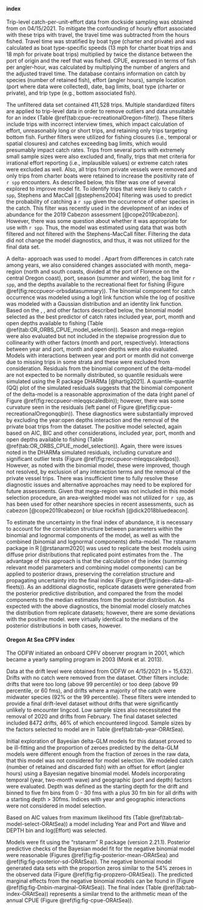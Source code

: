 #### \Glsentrylong{orbs} index

Trip-level catch-per-unit-effort data from \gls{orbs} dockside sampling was
obtained from \gls{odfw} on 04/15/2021. To mitigate the confounding of hourly
effort associated with these trips with travel, the travel time was
subtracted from the hours fished. Travel time was stratified by boat type
(charter and private) and was calculated as boat type-specific speeds (13 mph
for charter boat trips and 18 mph for private boat trips) multiplied by twice
the distance between the port of origin and the reef that was fished. CPUE,
expressed in terms of fish per angler-hour, was calculated by multiplying the
number of anglers and the adjusted travel time. The database contains
information on catch by species (number of retained fish), effort
(angler hours), sample location (port where data were collected), date, bag
limits, boat type (charter or private), and trip type (e.g., bottom
associated fish).

The unfiltered data set contained 411,528 trips. Multiple standardized filters
are applied to \gls{orbs} trip-level data in order to remove outliers and
data unsuitable for an index (Table \@ref(tab:cpue-recreationalOregon-filter)).
These filters include trips with incorrect interview times, which impact
calculation of effort, unreasonably long or short trips, and retaining only
trips targeting bottom fish. Further filters were utilized for fishing closures
(i.e., temporal or spatial closures) and catches exceeding bag limits, which
would presumably impact catch rates. Trips from several ports with extremely
small sample sizes were also excluded and, finally, trips that met criteria
for irrational effort reporting (i.e., implausible values) or extreme catch
rates were excluded as well. Also, all trips from private vessels were removed
and only trips from charter boats were retained to increase the positivity
rate of `r spp` encounters.
As described below, this filter was one of several explored to
improve model fit. To identify trips that were likely to catch `r spp`,
Stephens and MacCall [@stephens2004] filtering was used to
predict the probability of catching a
`r spp` given the occurrence of other species in the catch.
This filter was recently used in the development of an
\gls{orbs} \gls{cpue} index of abundance for
the 2019 Cabezon assessment [@cope2019cabezon]. However, there was some
question about whether it was appropriate for use with `r spp`.
Thus, the model was estimated using data that was both filtered and
not filtered with the Stephens-MacCall filter.
Filtering the data did not change the model diagnostics, and thus, it
was not utilized for the final data set.

A delta-\gls{glm} approach was used to model \gls{cpue}. Apart
from differences in catch rate among years, we also considered changes
associated with month, mega-region (north and south coasts, divided at the
port of Florence on the central Oregon coast), port, season (summer and
winter), the bag limit for `r spp`, and the depths available to the
recreational fleet for fishing (Figure \@ref(fig:reccpueor-orbsdatasummary)). The binomial
component for catch occurrence was modeled using a logit link function while
the log of positive \gls{cpue} was modeled with a Gaussian distribution and an
identity link function. Based on the \gls{aic}, \gls{bic}, and other factors described
below, the binomial model selected as the best predictor of \gls{orbs} catch
rates included year, port, month and open depths available to fishing
<!-- to do - make the table of model selection for ORBS -->
(Table \@ref(tab:OR_ORBS_CPUE_model_selection)). Season and mega-region were also
evaluated but not included in the stepwise progression due to collinearity
with other factors (month and port, respectively). Interactions between year
and port, month and open depths were also evaluated.  Models with
interactions between year and port or month did not converge due to missing
trips in some strata and these were excluded from consideration.  Residuals
from the binomial component of the delta-model are not expected to be
normally distributed, so quantile residuals were simulated using the R
package DHARMa [@hartig2021]. A quantile-quantile (QQ) plot of the simulated
residuals suggests that the binomial component of the delta-model is a
reasonable approximation of the data (right panel of Figure \@ref(fig:reccpueor-mleqqscaledbin));
however, there was some curvature seen in the residuals
(left panel of Figure \@ref(fig:cpue-recreationalOregonqqbin)).
These diagnostics were
substantially improved by excluding the year:open depths interaction and the
removal of the private boat trips from the dataset. The positive model
selected, again based on AIC, BIC and other considerations, included year,
port, month and open depths available to fishing
(Table \@ref(tab:OR_ORBS_CPUE_model_selection)).
Again, there were issues noted in
the DHARMa simulated residuals, including curvature and significant outlier
tests (Figure \@ref(fig:reccpueor-mleqqscaledpos)).
However, as noted with the binomial
model, these were improved, though not resolved, by exclusion of
any interaction terms and the removal of the private vessel trips. There was
insufficient time to fully resolve these diagnostic issues and alternative
approaches may need to be explored for future assessments. Given that
mega-region was not included in this model selection procedure, an
area-weighted model was not utilized for `r spp`, as has been used for other
nearshore species in recent assessments, such as cabezon [@cope2019cabezon]
or blue rockfish [@dick2018bluedeacon].

To estimate the uncertainty in the final index of abundance, it is necessary
to account for the correlation structure between parameters within the
binomial and lognormal components of the model, as well as with the combined
(binomial and lognormal components) delta-model.
The rstanarm package in R [@rstanarm2020]
was used to replicate the best models using diffuse prior distributions that
replicated point estimates from the \gls{mle}. The advantage of
this approach is that the calculation of the index (summing relevant model
parameters and combining model components) can be applied to posterior draws,
preserving the correlation structure and propagating uncertainty into the
final index (Figure \@ref(fig:index-data-all-fleets)). As an
additional diagnostic, replicate datasets were generated from the posterior
predictive distribution, and compared the \glspl{mle}
from the model components to the median estimates from the posterior
distribution. As expected with the above diagnostics, the binomial model
closely matches the distribution from replicate datasets; however, there are
some deviations with the positive model. \Gls{mle} were virtually identical to the
medians of the posterior distributions in both cases, however.

#### Oregon At Sea CPFV index

The ODFW initiated an onboard CPFV observer program in 2001, which
became a yearly sampling program in 2003 (Monk et al. 2013).

Data at the drift level were obtained from ODFW on 4/15/2021 (n =
15,632). Drifts with no catch were
removed from the dataset. Other filters include: drifts that were too
long (above 99 percentile) or too deep (above 99 percentile, or 60 fms),
and drifts where a majority of the catch were midwater species (92% or
the 99 percentile). These filters were intended to provide a final
drift-level dataset without drifts that were significantly unlikely to
encounter lingcod. Low sample sizes also necessitated the removal of
2020 and drifts from February. The final dataset selected included
8472 drifts,
46\% of
which encountered lingcod. Sample sizes by the factors selected to model
are in Table \@ref(tab:tab-year-ORAtSea).

Initial exploration of Bayesian delta-GLM models for this dataset proved
to be ill-fitting and the proportion of zeroes predicted by the
delta-GLM models were different enough from the fraction of zeroes in
the raw data, that this model was not considered for model selection. We
modeled catch (number of retained and discarded fish) with an offset for
effort (angler hours) using a Bayesian negative binomial model. Models
incorporating temporal (year, two-month wave) and geographic (port and
depth) factors were evaluated. Depth was defined as the starting depth
for the drift and binned to five fm bins from 0 - 30 fms with a plus 30
fm bin for all drifts with a starting depth \> 30fms. Indices with year
and geographic interactions were not considered in model selection.

Based on AIC values from maximum likelihood fits (Table
\@ref(tab:tab-model-select-ORAtSea)) a model including
Year and Port and Wave and DEPTH bin and log(Effort) was selected.

Models were fit using the "rstanarm" R package (version 2.21.1).
Posterior predictive checks of the Bayesian model fit for the negative
binomial model were reasonable (Figures
\@ref(fig:fig-posterior-mean-ORAtSea) and
\@ref(fig:fig-posterior-sd-ORAtSea)). The negative binomial model
generated data sets with the proportion zeros similar to the
54\%
zeroes in the observed data (Figure \@ref(fig:fig-propzero-ORAtSea)).
The predicted marginal effects from the negative binomial models can be
found in (Figure \@ref(fig:fig-Dnbin-marginal-ORAtSea)). The final index
(Table \@ref(tab:tab-index-ORAtSea)) represents a similar trend to the
arithmetic mean of the annual CPUE (Figure \@ref(fig:fig-cpue-ORAtSea)).

